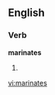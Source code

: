 ==English==

===Verb===
'''marinates'''

# {{third-person singular of|marinate}}

{{anagrams:en/aaeimnrst}}
[[vi:marinates]]